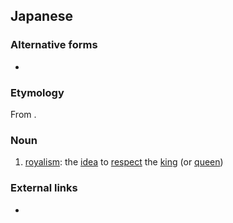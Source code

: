 ==Japanese==
{{ja-kanjitab|そん|のう|ろん|yomi=on}}

===Alternative forms===
* {{l|ja|尊王論}}

===Etymology===
From {{compound|尊|皇|論|t1=respect|t2=king(s)|t3=idea/theory/belief|lang=ja}}.

===Noun===
{{ja-noun|そんのうろん}}

# [[royalism]]: the [[idea]] to [[respect]] the [[king]] (or [[queen]])

===External links===
* {{pedia|lang=ja}}